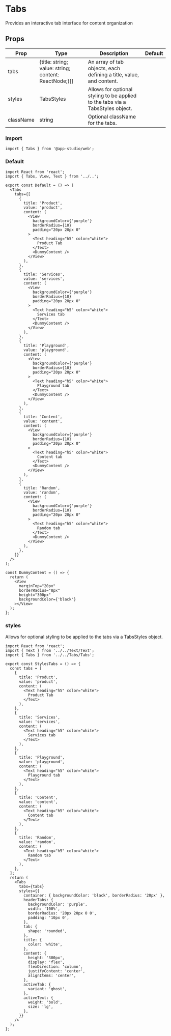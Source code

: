# Tabs

Provides an interactive tab interface for content organization

## Props

| Prop      | Type          | Description                                                                                                                               | Default |
| ---------------- | ------------- | ----------------------------------------------------------------------------------------------------------------------------------------- | ------- |
| tabs             | {title: string; value: string; content: ReactNode;}[] | An array of tab objects, each defining a title, value, and content.                                                                                                     |         |
| styles           | TabsStyles    | Allows for optional styling to be applied to the tabs via a TabsStyles object.                                                                                              |         |
| className        | string        | Optional className for the tabs.                                                                                                          |         |

### **Import**
  ```tsx
  import { Tabs } from '@app-studio/web';
  ```

### **Default**
```tsx
import React from 'react';
import { Tabs, View, Text } from '../..';

export const Default = () => (
  <Tabs
    tabs={[
      {
        title: 'Product',
        value: 'product',
        content: (
          <View
            backgroundColor={'purple'}
            borderRadius={10}
            padding="20px 20px 0"
          >
            <Text heading="h5" color="white">
              Product Tab
            </Text>
            <DummyContent />
          </View>
        ),
      },
      {
        title: 'Services',
        value: 'services',
        content: (
          <View
            backgroundColor={'purple'}
            borderRadius={10}
            padding="20px 20px 0"
          >
            <Text heading="h5" color="white">
              Services tab
            </Text>
            <DummyContent />
          </View>
        ),
      },
      {
        title: 'Playground',
        value: 'playground',
        content: (
          <View
            backgroundColor={'purple'}
            borderRadius={10}
            padding="20px 20px 0"
          >
            <Text heading="h5" color="white">
              Playground tab
            </Text>
            <DummyContent />
          </View>
        ),
      },
      {
        title: 'Content',
        value: 'content',
        content: (
          <View
            backgroundColor={'purple'}
            borderRadius={10}
            padding="20px 20px 0"
          >
            <Text heading="h5" color="white">
              Content tab
            </Text>
            <DummyContent />
          </View>
        ),
      },
      {
        title: 'Random',
        value: 'random',
        content: (
          <View
            backgroundColor={'purple'}
            borderRadius={10}
            padding="20px 20px 0"
          >
            <Text heading="h5" color="white">
              Random tab
            </Text>
            <DummyContent />
          </View>
        ),
      },
    ]}
  />
);

const DummyContent = () => {
  return (
    <View
      marginTop="20px"
      borderRadius="8px"
      height="300px"
      backgroundColor={'black'}
    ></View>
  );
};

```

### **styles**
Allows for optional styling to be applied to the tabs via a TabsStyles object.

```tsx
import React from 'react';
import { Text } from '../../Text/Text';
import { Tabs } from '../../Tabs/Tabs';

export const StylesTabs = () => {
  const tabs = [
    {
      title: 'Product',
      value: 'product',
      content: (
        <Text heading="h5" color="white">
          Product Tab
        </Text>
      ),
    },
    {
      title: 'Services',
      value: 'services',
      content: (
        <Text heading="h5" color="white">
          Services tab
        </Text>
      ),
    },
    {
      title: 'Playground',
      value: 'playground',
      content: (
        <Text heading="h5" color="white">
          Playground tab
        </Text>
      ),
    },
    {
      title: 'Content',
      value: 'content',
      content: (
        <Text heading="h5" color="white">
          Content tab
        </Text>
      ),
    },
    {
      title: 'Random',
      value: 'random',
      content: (
        <Text heading="h5" color="white">
          Random tab
        </Text>
      ),
    },
  ];
  return (
    <Tabs
      tabs={tabs}
      styles={{
        container: { backgroundColor: 'black', borderRadius: '20px' },
        headerTabs: {
          backgroundColor: 'purple',
          width: '100%',
          borderRadius: '20px 20px 0 0',
          padding: '10px 0',
        },
        tab: {
          shape: 'rounded',
        },
        title: {
          color: 'white',
        },
        content: {
          height: '300px',
          display: 'flex',
          flexDirection: 'column',
          justifyContent: 'center',
          alignItems: 'center',
        },
        activeTab: {
          variant: 'ghost',
        },
        activeText: {
          weight: 'bold',
          size: 'lg',
        },
      }}
    />
  );
};

```
